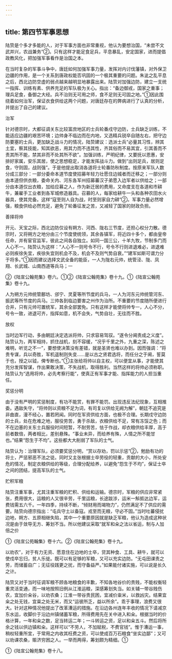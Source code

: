 ```yaml
---
---
---
```

title: 第四节军事思想
---



陆贽是个多才多能的人，对于军事方面也非常重视，他认为要想治国，“未尝不文武并兴，农战兼务”②。只有这样才能足食足兵，平息暴乱，安定国家，进而提倡政教风化，把加强军事看作是治国之本。

在当时复杂的军事斗争中，唐廷如何加强军事力量，发挥对内讨伐藩镇，对外保卫边疆的作用，是一个关系到唐政权能否巩固的一个极其重要的问题。朱泚之乱平息之后，西北边防空虚的弱点越来越明显地暴露出来。陆贽对加强边防，建立一支统一指挥、训练有素、供养充足的军队极为关心。指出：“备边御戎，国家之重事；理兵足食，备御之大经。兵不治则无可用之师，食不足则无可固之地。”①因此围绕着如何治军，保证衣食供给这两个问题，对唐廷存在的弊病进行了认真的分析，并提出了自己的建议。

治军

针对德宗时，大都征调关东比较富庶地区的士兵轮番戍守边防，士兵缺乏训练，不能适应边疆的艰苦环境；边帅身不临边而在内地，又选精兵锐卒自随左右，把守边防要塞的士兵，更加缺乏战斗力的情况，陆贽建议：选派士兵“必量其习性，辨其土宜，察其技能，知其欲恶，用其力而不违其性，齐其俗而不易其宜，引其善而不责其所不能，禁其非而不处其所不欲”。加强训练，严明纪律，又要抚以恩惠，安排好家属，安乐其居，使之思想稳定，才能发挥战斗力。做到“出则足兵，居则足食，守则固，战则强”。于是他提出取消各道将士轮番防秋制度。按原来军队人数分成三部分：一部分委命本道节度使招募年轻力壮愿住边城者而迁移之；一部分则由本道但供衣粮，委命关内、河东各军州招募蕃汉子弟愿入边军者以供给之；一部分由本道仅出衣粮，加给应募之人，作为新迁居的费用，又命度支在各道和市耕牛，兼雇手工业者到各军城修造器具。召募的人，每家给耕牛一头和各种农田水火器具，使其完备。这样“寇至则人自为战，时至则家自力耕”②。军事力量必然增强，粮食供给必然充足，避免了轮番征发之苦，又减轻了国家的财政负担。

善择将帅

开元、天宝之际，西北边防仅设有朔方、河西、陇右三节度，还担心权分力散。德宗时，又将朔方之地分由三个节度使统领，其余各镇军，将近四十多个，都由皇帝任命，并有宦官监军，彼此之间各自独立。如同一国三公，十羊九牧，节制多门而人心不一。陆贽认为这样：“人心不一则号令不行，号令不行则进退难必，进退难必则疾徐失宜，疾徐失宜则机会不及，机会不及则气势自衰。”“建军如斯可谓力分于将多。”①因而建议选择文武全备的能臣，一人为陇右元帅，统管泾、陇、凤翔、长武城、山南西道等兵马；一

②《陆宣公翰苑集》卷六。①②《陆宣公翰苑集》卷十九。①《陆宣公翰苑集》卷十九。

人为朔方元帅统管鄜坊、邠宁、灵夏等所节度的兵马，一人为河东元帅统管河东、振武等所节度的兵马。三帅各到临边要害之州作为治所。不重要的节度随所便进行合并，只有元帅可置统军，其余全部罢免。只有这样才能使将帅专一，人心不分，号令一致，进退可齐，指挥如意，机不会失，气势自壮，无往而不胜。

放权

当时边军行动，多由朝廷决定选派将帅，只求容易驾驭。“遂令分阃责成之义度”。陆贽认为，两军相持，抓住战机，刻不容缓，“况乎千里之外，九重之深，陈述之难明，听览之不一”，要想使决策没有差错，就是圣贤也难以办到。因而强调：“将贵专谋，兵以奇胜，军机遥制则失变……是以古之贤君选将，而任分之于阃，誓莫于也，授之以钺，俾专断也。”①主张给将帅以自主权，可以便宜从事，才能使其充分发挥智谋，作出果敢决策，不失战机，取得胜利。当然这样的将帅必须称职。陆贽认为“选用将帅，必先考察行能”，使真正有军事才能、指挥能力的人担当重任。

奖惩分明

由于没有严明的奖惩制度，有功不能赏，有罪不能罚。出现违反法纪现象，互相推委。遇敌失守，“将帅则以资粮不足为词，有司复以供给无阙为解”，朝廷不追究是非曲直，漫不经心，置若罔闻。同时在军资供给方面，也极不合理。长期戍守边防的士兵，处在危难之地，服役劳苦，勇于杀敌，衣粮供给不足，常有冻馁之色；而不在边塞的关东士兵服役时间短暂，不耐劳苦，怯于作战，却衣粮供给丰厚，高于前者数倍，两者相比，差别悬殊。“事业未异，而给养有殊，人情之所不能甘也。”结果“怨生于不均”。这些都大大削弱了军队的士气。

陆贽认为：治理军队，必须要奖惩分明，“赏以存劝，罚以示惩”②，勉励有功的将士，严惩邪恶不法之徒。同时又主张根据士卒劳役的轻重，贡献的大小，所处安危的情况，制定衣粮供给的等级，合理分配给养，以避免“怨生于不均”，保证士卒之间的团结，提高军队的士气。

贮积军粮

陆贽注重军事，尤其注重军粮的贮积、供给和运输。德宗时，军粮的供应非常紧张，费用很大，运粮的人又很辛劳，千里运粮，长途跋涉，运米一斛抵达边军，运费钱需五六千。一年四季，持续不断，“倾财用而竭物力”，仍然满足不了供应的需要。陆贽向德宗指出：“屯兵守土以备寇。戎至而无粮，守必不固。”当时吐蕃侵扰边地，朔方、五原相继失陷，其中一个重要原因就是缺乏军粮，他认为造成这种状况是由于敛导无方、筹划不当。所以他建议采取“就军和籴之法以省运，制与人加倍之价

①《陆宣公苑翰集》卷十六。②《陆宣公翰苑集》卷十九。

以劝农”，对于有力无资、愿意住在边地的士卒，贷其种食、工具、耕牛，就可以使戍卒忘归，贫人乐徙。既可以有足够的军粮，又可以充实边防。“无屯田课责之劳，而储蓄自广；无征役践更之扰，而守备益严。”如果能付诸实施，可以说是长久之计。

陆贽又对于当时征调军粮不顾各地粮食的丰歉，不知各地谷价的贵贱，不能权衡轻重灵活变通，而一味地按照旧例从江淮运粮，深感筹划失当。如关辅一带谷贱伤农，宜加价籴谷，以劝农桑；江淮一带谷贵民困，宜减价粜米，以救凶灾。结果宜籴之处无钱，宜粜之处无米，而又“运彼所乏，益以所余”。乖于事理，浪费又很大。针对这种情况他提出了改革漕运的措施。在沿边各州连年丰收的情况下请减京东水运，收脚价于沿边州镇储蓄军粮，所得费用先在关中进入和籴。根据当时的价格计算，一年和籴之数，足当转运二年；一斗转运之资，足以和籴五斗。然后将所余之钱以供边镇和籴。这样可以“不劳人，不加赋税，不费官钱”。惟于漕运一事，稍权轻重所宜，于常用之内收其枉费之资，可以使成百万石粮食“坐实边鄙”；又可以劝课农桑，赈济穷困之人。一举而两得，筹划颇为精细。①

①《陆宣公翰苑集》卷十八。
